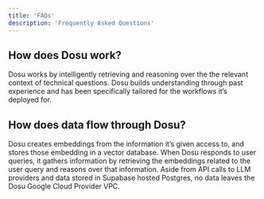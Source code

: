 ```yaml
---
title: 'FAQs'
description: 'Frequently Asked Questions'
---
```


## How does Dosu work?

Dosu works by intelligently retrieving and reasoning over the the relevant context of technical questions. Dosu builds understanding through past experience and has been specifically tailored for the workflows it’s deployed for.

## How does data flow through Dosu?

Dosu creates embeddings from the information it’s given access to, and stores those embedding in a vector database. When Dosu responds to user queries, it gathers information by retrieving the embeddings related to the user query and reasons over that information. Aside from API calls to LLM providers and data stored in Supabase hosted Postgres, no data leaves the Dosu Google Cloud Provider VPC.